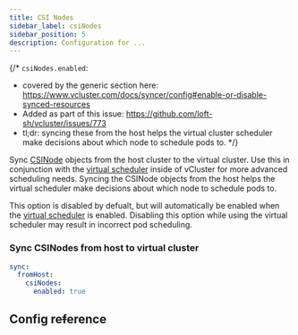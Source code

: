 ```yaml
---
title: CSI Nodes
sidebar_label: csiNodes
sidebar_position: 5
description: Configuration for ...
---
```



{/*
`csiNodes.enabled`:
- covered by the generic section here: https://www.vcluster.com/docs/syncer/config#enable-or-disable-synced-resources
- Added as part of this issue: https://github.com/loft-sh/vcluster/issues/773
- tl;dr: syncing these from the host helps the virtual cluster scheduler make decisions about which node to schedule pods to.
*/}

Sync [CSINode](https://kubernetes.io/docs/reference/kubernetes-api/config-and-storage-resources/csi-node-v1/) objects from the host cluster to the virtual cluster. Use this in conjunction with the [virtual scheduler](/vcluster-yaml/control-plane/deployment/advanced/virtual-scheduler) inside of vCluster for more advanced scheduling needs. Syncing the CSINode objects from the host helps the virtual scheduler make decisions about which node to schedule pods to.

This option is disabled by defualt, but will automatically be enabled when the [virtual scheduler](/vcluster-yaml/control-plane/deployment/advanced/virtual-scheduler) is enabled. Disabling this option while using the virtual scheduler may result in incorrect pod scheduling.

### Sync CSINodes from host to virtual cluster
```YAML
sync:
  fromHost:
    csiNodes:
      enabled: true
```

## Config re~~f~~erence

<EnableSwitch/>